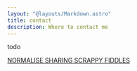 ```yaml
---
layout: "@layouts/Markdown.astro"
title: contact
description: Where to contact me
---
```


todo

[NORMALISE SHARING SCRAPPY FIDDLES](https://www.todepond.com/wikiblogarden/scrappy-fiddles/sharing/normalising/live/)
